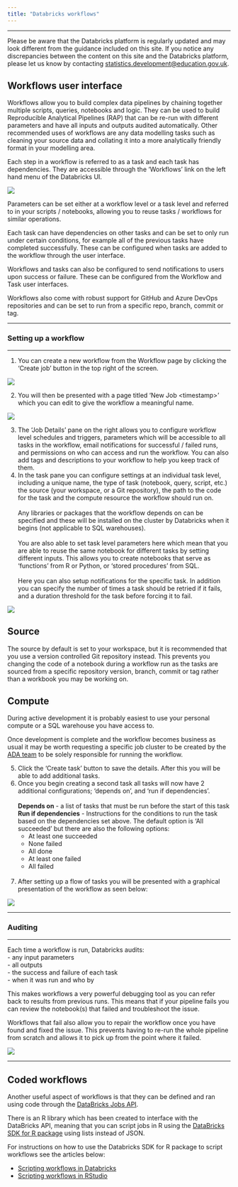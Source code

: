 ```yaml
---
title: "Databricks workflows"
---
```


------------------------------------------------------------------------

::: callout-important
Please be aware that the Databricks platform is regularly updated and may look different from the guidance included on this site. If you notice any discrepancies between the content on this site and the Databricks platform, please let us know by contacting [statistics.development@education.gov.uk](mailto:statistics.development@education.gov.uk).

:::

## Workflows user interface

Workflows allow you to build complex data pipelines by chaining together multiple scripts, queries, notebooks and logic. They can be used to build Reproducible Analytical Pipelines (RAP) that can be re-run with different parameters and have all inputs and outputs audited automatically. Other recommended uses of workflows are any data modelling tasks such as cleaning your source data and collating it into a more analytically friendly format in your modelling area.

Each step in a workflow is referred to as a task and each task has dependencies. They are accessible through the 'Workflows' link on the left hand menu of the Databricks UI.

![](/images/ada-workflow-menu.png)

Parameters can be set either at a workflow level or a task level and referred to in your scripts / notebooks, allowing you to reuse tasks / workflows for similar operations.

Each task can have dependencies on other tasks and can be set to only run under certain conditions, for example all of the previous tasks have completed successfully. These can be configured when tasks are added to the workflow through the user interface.

Workflows and tasks can also be configured to send notifications to users upon success or failure. These can be configured from the Workflow and Task user interfaces.

Workflows also come with robust support for GitHub and Azure DevOps repositories and can be set to run from a specific repo, branch, commit or tag.

------------------------------------------------------------------------

### Setting up a workflow

------------------------------------------------------------------------

1.  You can create a new workflow from the Workflow page by clicking the 'Create job' button in the top right of the screen.

![](/images/ada-workflow-create-job.png)

2.  You will then be presented with a page titled 'New Job \<timestamp\>' which you can edit to give the workflow a meaningful name.

![](/images/ada-workflows-new-job.png){fig-align="center"}

3.  The 'Job Details' pane on the right allows you to configure workflow level schedules and triggers, parameters which will be accessible to all tasks in the workflow, email notifications for successful / failed runs, and permissions on who can access and run the workflow. You can also add tags and descriptions to your workflow to help you keep track of them.\
4.  In the task pane you can configure settings at an individual task level, including a unique name, the type of task (notebook, query, script, etc.) the source (your workspace, or a Git repository), the path to the code for the task and the compute resource the workflow should run on.\
    \
    Any libraries or packages that the workflow depends on can be specified and these will be installed on the cluster by Databricks when it begins (not applicable to SQL warehouses).\
    \
    You are also able to set task level parameters here which mean that you are able to reuse the same notebook for different tasks by setting different inputs. This allows you to create notebooks that serve as 'functions' from R or Python, or 'stored procedures' from SQL.\
    \
    Here you can also setup notifications for the specific task. In addition you can specify the number of times a task should be retried if it fails, and a duration threshold for the task before forcing it to fail.

![](/images/ada-workflow-task.png){fig-align="center"}

::: callout-note
## Source

The source by default is set to your workspace, but it is recommended that you use a version controlled Git repository instead. This prevents you changing the code of a notebook during a workflow run as the tasks are sourced from a specific repository version, branch, commit or tag rather than a workbook you may be working on.
:::

::: callout-note
## Compute

During active development it is probably easiest to use your personal compute or a SQL warehouse you have access to.

Once development is complete and the workflow becomes business as usual it may be worth requesting a specific job cluster to be created by the [ADA team](adaptteam@education.gov.uk) to be solely responsible for running the workflow.
:::

5.  Click the 'Create task' button to save the details. After this you will be able to add additional tasks.
6.  Once you begin creating a second task all tasks will now have 2 additional configurations; 'depends on', and 'run if dependencies'.\
    \
    **Depends on** - a list of tasks that must be run before the start of this task\
    **Run if dependencies** - Instructions for the conditions to run the task based on the dependencies set above. The default option is 'All succeeded' but there are also the following options:\
    -   At least one succeeded\
    -   None failed\
    -   All done\
    -   At least one failed\
    -   All failed
    \
    \
7.  After setting up a flow of tasks you will be presented with a graphical presentation of the workflow as seen below:

![](/images/ada-workflow-task-chart.png)

------------------------------------------------------------------------

### Auditing

------------------------------------------------------------------------

Each time a workflow is run, Databricks audits:\
- any input parameters\
- all outputs\
- the success and failure of each task\
- when it was run and who by\

This makes workflows a very powerful debugging tool as you can refer back to results from previous runs. This means that if your pipeline fails you can review the notebook(s) that failed and troubleshoot the issue.

Workflows that fail also allow you to repair the workflow once you have found and fixed the issue. This prevents having to re-run the whole pipeline from scratch and allows it to pick up from the point where it failed.

![](/images/ada-workflow-task-output.png)

------------------------------------------------------------------------

## Coded workflows


Another useful aspect of workflows is that they can be defined and ran using code through the [DataBricks Jobs API](https://docs.databricks.com/api/workspace/jobs).

There is an R library which has been created to interface with the DataBricks API, meaning that you can script jobs in R using the [DataBricks SDK for R package](https://docs.databricks.com/en/dev-tools/sdk-r.html) using lists instead of JSON.

For instructions on how to use the Databricks SDK for R package to script workflows see the articles below:

-   [Scripting workflows in Databricks](databricks_workflow_script_databricks.qmd)
-   [Scripting workflows in RStudio](databricks_workflow_script_rstudio.qmd)
